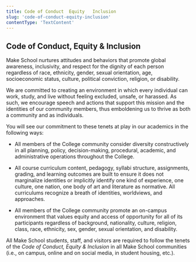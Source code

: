 ```yaml
---
title: Code of Conduct  Equity   Inclusion
slug: 'code-of-conduct-equity-inclusion'
contentType: 'TextContent'
---
```


## Code of Conduct, Equity & Inclusion

Make School nurtures attitudes and behaviors that promote global awareness, inclusivity, and respect
for the dignity of each person regardless of race, ethnicity, gender, sexual orientation, age,
socioeconomic status, culture, political conviction, religion, or disability.

We are committed to creating an environment in which every individual can work, study, and live
without feeling excluded, unsafe, or harassed. As such, we encourage speech and actions that support
this mission and the identities of our community members, thus emboldening us to thrive as both a
community and as individuals.

You will see our commitment to these tenets at play in our academics in the following ways:

- All members of the College community consider diversity constructively in all planning, policy,
  decision-making, procedural, academic, and administrative operations throughout the College.

- All course curriculum content, pedagogy, syllabi structure, assignments, grading, and learning
  outcomes are built to ensure it does not marginalize identities or implicitly identify one kind of
  experience, one culture, one nation, one body of art and literature as normative. All curriculums
  recognize a breath of identities, worldviews, and approaches.

- All members of the College community promote an on-campus environment that values equity and
  access of opportunity for all of its participants regardless of background, nationality, culture,
  religion, class, race, ethnicity, sex, gender, sexual orientation, and disability.

All Make School students, staff, and visitors are required to follow the tenets of the _Code of
Conduct, Equity & Inclusion_ in all Make School communities (i.e., on campus, online and on social
media, in student housing, etc.).
